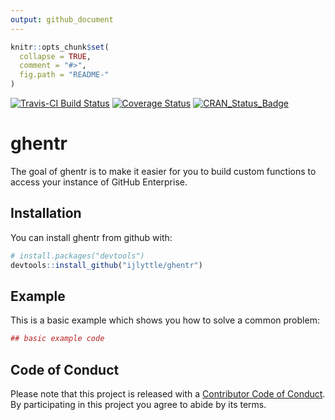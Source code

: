 ```yaml
---
output: github_document
---
```


<!-- README.md is generated from README.Rmd. Please edit that file -->

```r
knitr::opts_chunk$set(
  collapse = TRUE,
  comment = "#>",
  fig.path = "README-"
)
```

[![Travis-CI Build Status](https://travis-ci.org/ijlyttle/ghentr.svg?branch=master)](https://travis-ci.org/ijlyttle/ghentr)
[![Coverage Status](https://img.shields.io/codecov/c/github/ijlyttle/ghentr/master.svg)](https://codecov.io/github/ijlyttle/ghentr?branch=master)
[![CRAN_Status_Badge](https://www.r-pkg.org/badges/version/ghentr)](https://cran.r-project.org/package=ghentr)

# ghentr

The goal of ghentr is to make it easier for you to build custom functions to access your instance of GitHub Enterprise.

## Installation

You can install ghentr from github with:

```r
# install.packages("devtools")
devtools::install_github("ijlyttle/ghentr")
```

## Example

This is a basic example which shows you how to solve a common problem:

```r
## basic example code
```

## Code of Conduct

Please note that this project is released with a [Contributor Code of Conduct](CONDUCT.md). By participating in this project you agree to abide by its terms.
